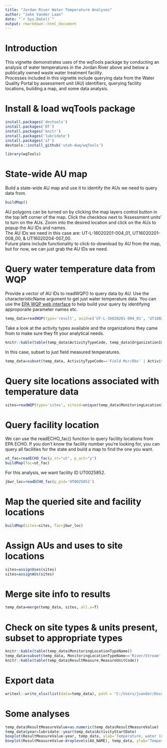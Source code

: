 ```yaml
---
title: "Jordan River Water Temperature Analyses"
author: "Jake Vander Laan"
date: "`r Sys.Date()`"
output: rmarkdown::html_document
---
```


# Introduction
This vignette demonstrates uses of the wqTools package by conducting an analysis of water temperatures in the Jordan River above and below a publically owned waste water treatment facility.  
Processes included in this vignette include querying data from the Water Quality Portal by assessment unit (AU) identifiers, querying facility locations, building a map, and some data analysis.


# Install & load wqTools package
```r
install.packages('devtools')
install.packages('DT')
install.packages('knitr')
install.packages('lubridate')
install.packages('sf')
devtools::install_github('utah-dwq/wqTools')
```

```r
library(wqTools)
```

# State-wide AU map
Build a state-wide AU map and use it to identify the AUs we need to query data from.
```r
buildMap()
```

AU polygons can be turned on by clicking the map layers control button in the top left corner of the map. Click the checkbox next to 'Assessment units' to turn on the AUs. 
Zoom into the desired location and click on the AUs to popup the AU IDs and names.  
The AU IDs we need in this case are: UT-L-16020201-004_01, UT16020201-008_00, & UT16020204-007_00.  
Future plans include functionality to click-to-download by AU from the map, but for now, we can just grab the AU IDs we need.


# Query water temperature data from WQP
Provide a vector of AU IDs to readWQP() to query data by AU. Use the characteristicName argument to get just water temperature data. You can use the [EPA WQP web interface](https://www.waterqualitydata.us/portal/) to help build your query by identifying approporaite parameter names etc.
```r
temp_data=readWQP(type='result', auid=c('UT-L-16020201-004_01', 'UT16020201-008_00', 'UT16020204-007_00', 'UT16020204-006_00', 'UT16020204-005_00', 'UT16020204-004_00'), characteristicName='Temperature, water')
```

Take a look at the activity types available and the organizations they came from to make sure they fit your analytical needs.
```r
knitr::kable(table(temp_data$ActivityTypeCode, temp_data$OrganizationIdentifier))
```

In this case, subset to just field measured temperatures.  

```r
temp_data=subset(temp_data, ActivityTypeCode=='Field Msr/Obs' | ActivityTypeCode=='Field Msr/Obs-Portable Data Logger')
```

# Query site locations associated with temperature data
```r
sites=readWQP(type='sites', siteid=unique(temp_data$MonitoringLocationIdentifier))
```

# Query facility location
We can use the readECHO_fac() function to query facility locations from EPA ECHO. If you don't know the facility number you're looking for, you can query all facilities for the state and build a map to find the one you want.
```r
ut_fac=readECHO_fac(p_st="ut", p_act="y")
buildMap(fac=ut_fac)
```

For this analysis, we want facility ID UT0025852.
```r
jbwr_loc=readECHO_fac(p_pid='UT0025852')
```

# Map the queried site and facility locations
```r
buildMap(sites=sites, fac=jbwr_loc)
```

# Assign AUs and uses to site locations
```r
sites=assignUses(sites)
sites=assignAUs(sites)
```

# Merge site info to results
```r
temp_data=merge(temp_data, sites, all.x=T)
```

# Check on site types & units present, subset to appropriate types
```r
knitr::kable(table(temp_data$MonitoringLocationTypeName))
temp_data=subset(temp_data, MonitoringLocationTypeName=='River/Stream' | MonitoringLocationTypeName=='Lake')
knitr::kable(table(temp_data$ResultMeasure.MeasureUnitCode))
```

# Export data
```r
writexl::write_xlsx(list(data=temp_data), path = "C:/Users/jvander/Documents/jr-temp-data.xlsx", format_headers=F, col_names=T)
```

# Some analyses
```r
temp_data$ResultMeasureValue=as.numeric(temp_data$ResultMeasureValue)
temp_data$year=lubridate::year(temp_data$ActivityStartDate)
boxplot(ResultMeasureValue~year, temp_data, ylab='Temperature, water (deg C)', xlab='')
boxplot(ResultMeasureValue~droplevels(AU_NAME), temp_data, ylab='Temperature, water (deg C)', xlab='')
```






